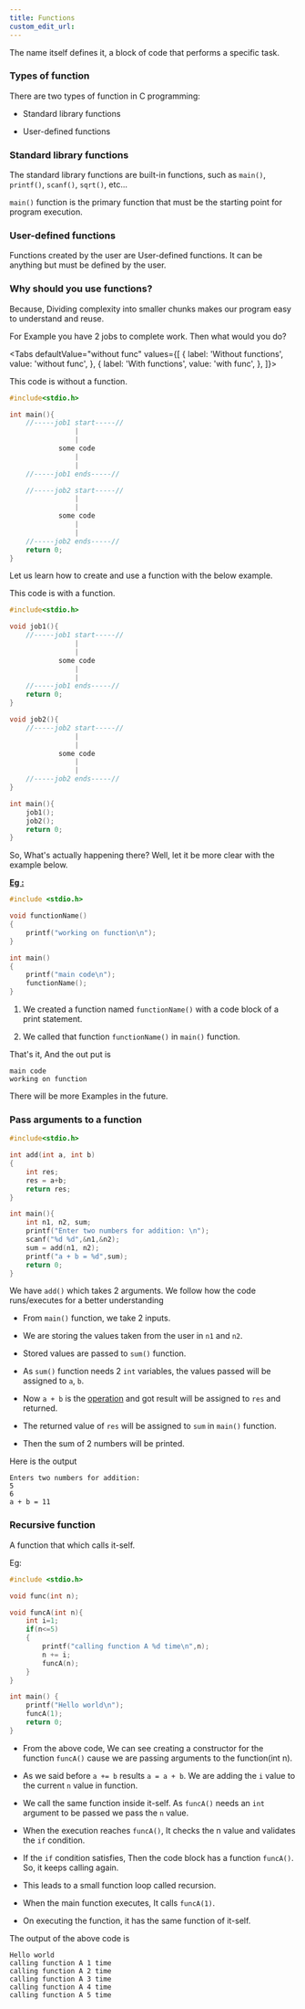 ```yaml
---
title: Functions
custom_edit_url: 
---
```




The name itself defines it, a block of code that performs a specific task.

### Types of function ###

There are two types of function in C programming:

  * Standard library functions
 
  * User-defined functions

### Standard library functions ###

The standard library functions are built-in functions, such as `main()`, `printf()`, `scanf()`, `sqrt()`, etc...

`main()` function is the primary function that must be the starting point for program execution.

### User-defined functions ###

Functions created by the user are User-defined functions. It can be anything but must be defined by the user.

### Why should you use functions? ###

Because, Dividing complexity into smaller chunks makes our program easy to understand and reuse.

For Example you have 2 jobs to complete work. Then what would you do?

<Tabs
  defaultValue="without func"
  values={[
    { label: 'Without functions', value: 'without func', },
    { label: 'With functions', value: 'with func', },
  ]}>
<TabItem value="without func">

This code is without a function.

```c
#include<stdio.h>

int main(){
	//-----job1 start-----//
				|
				|
			some code
				|
				|
	//-----job1 ends-----//

	//-----job2 start-----//
				|
				|
			some code
				|
				|
	//-----job2 ends-----//
	return 0;
}
```

Let us learn how to create and use a function with the below example.
</TabItem>
<TabItem value="with func">

This code is with a function.

```c
#include<stdio.h>

void job1(){
	//-----job1 start-----//
				|
				|
			some code
				|
				|
	//-----job1 ends-----//
	return 0;
}

void job2(){
	//-----job2 start-----//
				|
				|
			some code
				|
				|
	//-----job2 ends-----//
}

int main(){
	job1();
	job2();	
	return 0;
}
```
So, What's actually happening there? Well, let it be more clear with the example below.

</TabItem>
</Tabs>

**<ins>Eg :</ins>**

```c
#include <stdio.h>

void functionName()
{
	printf("working on function\n");
}

int main()
{
	printf("main code\n");
	functionName();
}
```

1. We created a function named `functionName()` with a code block of a print statement.

2. We called that function `functionName()` in `main()` function.

That's it, And the out put is

```
main code
working on function
```

There will be more Examples in the  future.

### Pass arguments to a function ###

```c
#include<stdio.h>

int add(int a, int b) 
{
    int res;
    res = a+b;
    return res;
}

int main(){
	int n1, n2, sum;
    printf("Enter two numbers for addition: \n");
    scanf("%d %d",&n1,&n2);
    sum = add(n1, n2);
	printf("a + b = %d",sum);
	return 0;
}
```

We have `add()` which takes 2 arguments. We follow how the code runs/executes for a better understanding
 * From `main()` function, we take 2 inputs.

 * We are storing the values taken from the user in `n1` and `n2`.

 * Stored values are passed to `sum()` function.

 * As `sum()` function needs 2 `int` variables, the values passed will be assigned to `a`, `b`.

 * Now `a + b` is the [operation](operations) and got result will be assigned to `res` and returned.

 * The returned value of `res` will be assigned to `sum` in `main()` function.

 * Then the sum of 2 numbers will be printed.

Here is the output

```
Enters two numbers for addition: 
5
6
a + b = 11
```

### Recursive function ###

A function that which calls it-self.

Eg: 

```c title="example function"
#include <stdio.h>

void func(int n);

void funcA(int n){
	int i=1;
	if(n<=5)
	{
	    printf("calling function A %d time\n",n);
    	n += i;
	    funcA(n);
	}
}

int main() {
    printf("Hello world\n");
    funcA(1);    
    return 0;
}
```

- From the above code, We can see creating a constructor for the function `funcA()` cause 
we are passing arguments to the function(int n).

- As we said before `a += b` results `a = a + b`. We are adding the `i` value to the current `n` value in function.

- We call the same function inside it-self. As `funcA()` needs an `int` argument to be passed we pass the `n` value.

- When the execution reaches `funcA()`, It checks the n value and validates the `if` condition.

- If the `if` condition satisfies, Then the code block has a function `funcA()`. So, it keeps calling again.

- This leads to a small function loop called recursion.

- When the main function executes, It calls `funcA(1)`.

- On executing the function, it has the same function of it-self.

The output of the above code is

```
Hello world
calling function A 1 time
calling function A 2 time
calling function A 3 time
calling function A 4 time
calling function A 5 time
```